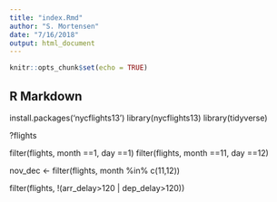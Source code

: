 ```yaml
---
title: "index.Rmd"
author: "S. Mortensen"
date: "7/16/2018"
output: html_document
---
```


```r
knitr::opts_chunk$set(echo = TRUE)
```

## R Markdown

install.packages('nycflights13')
library(nycflights13)
library(tidyverse)

?flights

filter(flights, month ==1, day ==1)
filter(flights, month ==11, day ==12)

nov_dec <- filter(flights, month %in% c(11,12))

filter(flights, !(arr_delay>120 | dep_delay>120))
